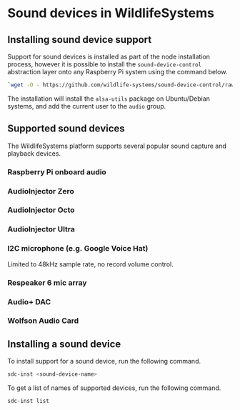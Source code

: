 # Sound devices in WildlifeSystems

## Installing sound device support

Support for sound devices is installed as part of the node installation process, however it is possible to install the `sound-device-control` abstraction layer onto any Raspberry Pi system using the command below.

```bash
`wget -O - https://github.com/wildlife-systems/sound-device-control/raw/master/install | sudo bash`
```

The installation will install the `alsa-utils` package on Ubuntu/Debian systems, and add the current user to the `audio` group.

## Supported sound devices

The WildlifeSystems platform supports several popular sound capture and playback devices. 

### Raspberry Pi onboard audio

### AudioInjector Zero

### AudioInjector Octo

### AudioInjector Ultra

### I2C microphone (e.g. Google Voice Hat)

Limited to 48kHz sample rate, no record volume control.

### Respeaker 6 mic array

### Audio+ DAC

### Wolfson Audio Card

## Installing a sound device

To install support for a sound device, run the following command.

```bash
sdc-inst <sound-device-name>
```

To get a list of names of supported devices, run the following command.

```bash
sdc-inst list
```
